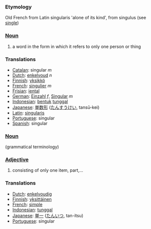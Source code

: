 ===Etymology===
Old French from Latin singularis 'alone of its kind', from singulus (see [[single]])

===[[Noun]]===
# a word in the form in which it refers to only one person or thing
===Translations===
*[[Catalan]]: singular ''m''
*[[Dutch]]: [[enkelvoud]] ''n''
*[[Finnish]]: [[yksikkö]]
*[[French]]: [[singulier]] ''m''
*[[Frisian]]: [[iental]]
*[[German]]: [[Einzahl]] ''f'', [[Singular]] ''m''
*[[Indonesian]]: [[bentuk]] [[tunggal]]
*[[Japanese]]: [[単数形]] ([[たんすうけい]], tansū-kei)
*[[Latin]]: [[singularis]]
*[[Portuguese]]: singular
*[[Spanish]]: singular

===[[Noun]]===
(grammatical terminology)

===[[Adjective]]===
# consisting of only one item, part,...

===Translations===
*[[Dutch]]: [[enkelvoudig]]
*[[Finnish]]: [[yksittäinen]]
*[[French]]: [[simple]]
*[[Indonesian]]: [[tunggal]]
*[[Japanese]]: [[単一]] ([[たんいつ]], tan-itsu)
*[[Portuguese]]: singular